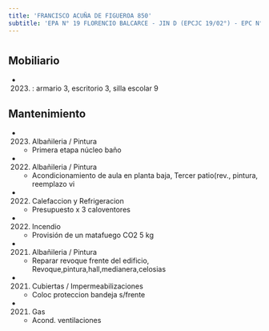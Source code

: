 ```yaml
---
title: 'FRANCISCO ACUÑA DE FIGUEROA 850'
subtitle: 'EPA N° 19 FLORENCIO BALCARCE - JIN D (EPCJC 19/02°) - EPC N° 19 FLORENCIO BALCARCE'
---
```


#


## Mobiliario

*  (2023) : armario 3, escritorio 3, silla escolar 9 





## Mantenimiento

*  (2023) Albañileria / Pintura 
    + Primera etapa núcleo baño

*  (2022) Albañileria / Pintura 
    + Acondicionamiento de aula en planta baja, Tercer patio(rev., pintura, reemplazo vi

*  (2022) Calefaccion y Refrigeracion 
    + Presupuesto x 3 caloventores

*  (2022) Incendio 
    + Provisión de un matafuego CO2 5 kg

*  (2021) Albañileria / Pintura 
    + Reparar revoque frente del edificio, Revoque,pintura,hall,medianera,celosias

*  (2021) Cubiertas / Impermeabilizaciones 
    + Coloc proteccion bandeja s/frente

*  (2021) Gas 
    + Acond. ventilaciones



